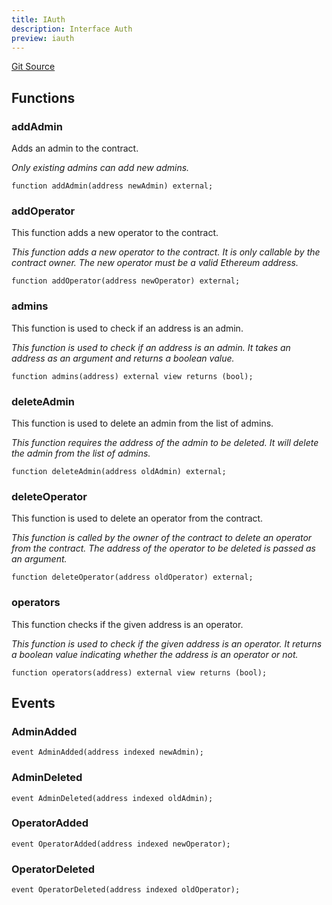```yaml
---
title: IAuth
description: Interface Auth
preview: iauth
---
```


[Git Source](https://github.com/manifoldfinance/mevETH2/blob/25149b626aad16b7ef2da38d73bddd982040bc12/src/interfaces/IAuth.sol)

## Functions

### addAdmin

Adds an admin to the contract.

_Only existing admins can add new admins._

```solidity
function addAdmin(address newAdmin) external;
```

### addOperator

This function adds a new operator to the contract.

_This function adds a new operator to the contract. It is only callable by the contract owner. The new operator must be a valid Ethereum address._

```solidity
function addOperator(address newOperator) external;
```

### admins

This function is used to check if an address is an admin.

_This function is used to check if an address is an admin. It takes an address as an argument and returns a boolean value._

```solidity
function admins(address) external view returns (bool);
```

### deleteAdmin

This function is used to delete an admin from the list of admins.

_This function requires the address of the admin to be deleted. It will delete the admin from the list of admins._

```solidity
function deleteAdmin(address oldAdmin) external;
```

### deleteOperator

This function is used to delete an operator from the contract.

_This function is called by the owner of the contract to delete an operator from the contract. The address of the operator to be deleted is passed as an argument._

```solidity
function deleteOperator(address oldOperator) external;
```

### operators

This function checks if the given address is an operator.

_This function is used to check if the given address is an operator. It returns a boolean value indicating whether the address is an operator or not._

```solidity
function operators(address) external view returns (bool);
```

## Events

### AdminAdded

```solidity
event AdminAdded(address indexed newAdmin);
```

### AdminDeleted

```solidity
event AdminDeleted(address indexed oldAdmin);
```

### OperatorAdded

```solidity
event OperatorAdded(address indexed newOperator);
```

### OperatorDeleted

```solidity
event OperatorDeleted(address indexed oldOperator);
```
